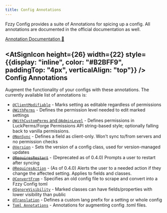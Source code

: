 ```yaml
---
title: Config Annotations
---
```


Fzzy Config provides a suite of Annotations for spicing up a config. All annotations are documented in the official documentation as well.

[Annotation Documentation 🔗](https://fzzyhmstrs.github.io/fconfig/-fzzy%20-config/me.fzzyhmstrs.fzzy_config.annotations/index.html)

## <div><AtSignIcon height={26} width={22} style={{display: "inline", color: "#B2BFF9", paddingTop: "4px", verticalAlign: "top"}} /> Config Annotations</div>
Augment the functionality of your configs with these annotations. The currently available list of annotations is:
* [`@ClientModifiable`](annotations/Client-Modifiable) - Marks setting as editable regardless of permissions
* [`@WithPerms`](annotations/With-Perms) - Defines the permission level needed to edit marked settings
* [`@WithCustomPerms` and `@AdminLevel`](annotations/With-Custom-Perms) - Defines permissions in LuckPerms/Forge Permissions API string-based style; optionally falling back to vanilla permissions.
* [`@NonSync`](annotations/Non-Sync) - Defines a field as client-only. Won't sync to/from servers and no permission checks
* [`@Version`](annotations/Version) - Sets the version of a config class, used for version-managed updates
* [~~`@RequiresRestart`~~](annotations/Requires-Restart) - (Deprecated as of 0.4.0) Prompts a user to restart after syncing
* [`@RequiresAction`](annotations/Requires-Action) - (As of 0.4.0) Alerts the user to a needed action if they change the affected setting. Applies to fields and classes.
* [`@ConvertFrom`](annotations/Convert-From) - Specifies an old config file to scrape and convert into a Fzzy Config toml
* [`@IgnoreVisibility`](annotations/Ignore-Visibility) - Marked classes can have fields/properties with lower visibility than public
* [`@Translation`](annotations/Translation) - Defines a custom lang prefix for a setting or whole config
* [`Toml Annotations`](annotations/Toml-Annotations) - Annotations for augmenting config .toml files.